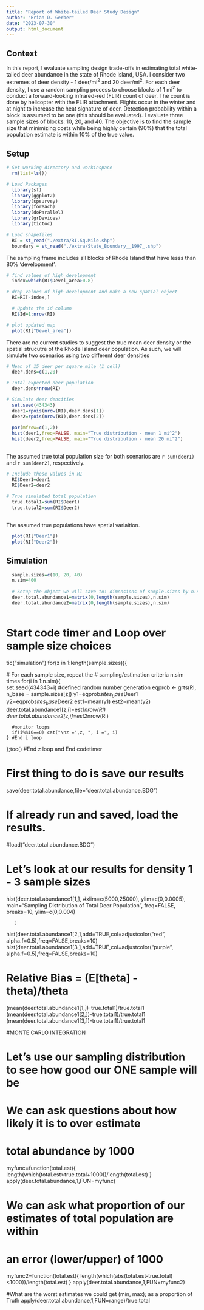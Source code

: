```yaml
---
title: "Report of White-tailed Deer Study Design"
author: "Brian D. Gerber"
date: "2023-07-30"
output: html_document
---
```


## Context

In this report, I evaluate sampling design trade-offs in estimating total white-tailed deer abundance in the state of Rhode Island, USA. I consider two extremes of deer density - 1 deer/mi$^2$ and 20 deer/mi$^2$. For each deer density, I use a random sampling process to choose blocks of 1 mi$^2$ to conduct a forward-looking infrared-red (FLIR) count of deer. The count is done by helicopter with the FLIR attachment. Flights occur in the winter and at night to increase the heat signature of deer. Detection probability within a block is assumed to be one (this should be evaluated). I evaluate three sample sizes of blocks: 10, 20, and 40. The objective is to find the sample size that minimizing costs while being highly certain (90%) that the total population estimate is within 10% of the true value.

## Setup
```r
# Set working directory and workinspace
  rm(list=ls())

# Load Packages
  library(sf)
  library(ggplot2)
  library(spsurvey)
  library(foreach)
  library(doParallel)
  library(grDevices)
  library(tictoc)

# Load shapefiles  
  RI = st_read("./extra/RI.Sq.Mile.shp")
  boundary = st_read("./extra/State_Boundary__1997_.shp")
```

The sampling frame includes all blocks of Rhode Island that have lesss than 80% 'development'.

```r
# find values of high development  
  index=which(RI$Devel_area>0.8)

# drop values of high development and make a new spatial object
  RI=RI[-index,]

  # Update the id column
  RI$Id=1:nrow(RI)

# plot updated map
  plot(RI["Devel_area"])

```
There are no current studies to suggest the true mean deer density or the spatial strucutre of the Rhode Island deer population. As such, we will simulate two scenarios using two different deer densities 

```r
# Mean of 15 deer per square mile (1 cell)
  deer.dens=c(1,20)

# Total expected deer population
  deer.dens*nrow(RI)

# Simulate deer densities
  set.seed(434343)
  deer1=rpois(nrow(RI),deer.dens[1])
  deer2=rpois(nrow(RI),deer.dens[2])
  
  par(mfrow=c(1,2))
  hist(deer1,freq=FALSE, main="True distribution - mean 1 mi^2")
  hist(deer2,freq=FALSE, main="True distribution - mean 20 mi^2")
  
```

The assumed true total population size for both scenarios are `r sum(deer1)` and `r sum(deer2)`, respectively.

  
  
```r

# Include these values in RI  
  RI$Deer1=deer1
  RI$Deer2=deer2
  
# True simulated total population
  true.total1=sum(RI$Deer1)  
  true.total2=sum(RI$Deer2)  
  
```

The assumed true populations have spatial variaition.

```r
  plot(RI["Deer1"])
  plot(RI["Deer2"])
```

  
## Simulation


```r
  sample.sizes=c(10, 20, 40)
  n.sim=400
  
  # Setup the object we will save to: dimensions of sample.sizes by n.sim
  deer.total.abundance1=matrix(0,length(sample.sizes),n.sim)
  deer.total.abundance2=matrix(0,length(sample.sizes),n.sim)
  
```  



# Start code timer and Loop over sample size choices
  tic("simulation")
  for(z in 1:length(sample.sizes)){
  
  # For each sample size, repeat the 
  # sampling/estimation criteria n.sim times
    for(i in 1:n.sim){  
        set.seed(434343+i) #defined random number generation
        eqprob <- grts(RI, n_base = sample.sizes[z])
        y1=eqprob$sites_base$Deer1
        y2=eqprob$sites_base$Deer2
        est1=mean(y1)
        est2=mean(y2)
        deer.total.abundance1[z,i]=est1*nrow(RI)
        deer.total.abundance2[z,i]=est2*nrow(RI)
    
      #monitor loops
      if(i%%10==0) cat("\nz =",z, ", i =", i)
    } #End i loop
  };toc() #End z loop and End codetimer
  
  
# First thing to do is save our results
  save(deer.total.abundance,file="deer.total.abundance.BDG")

# If already run and saved, load the results.  
  #load("deer.total.abundance.BDG")
  
# Let's look at our results for density 1 - 3 sample sizes
  hist(deer.total.abundance1[1,],
       #xlim=c(5000,25000), ylim=c(0,0.0005),
       main="Sampling Distribution of Total Deer Population",
       freq=FALSE,
       breaks=10,
       ylim=c(0,0.004)
       
       )
  hist(deer.total.abundance1[2,],add=TRUE,col=adjustcolor("red", alpha.f=0.5),freq=FALSE,breaks=10)
  hist(deer.total.abundance1[3,],add=TRUE,col=adjustcolor("purple", alpha.f=0.5),freq=FALSE,breaks=10)
  
  

# Relative Bias = (E[theta]  - theta)/theta
  (mean(deer.total.abundance1[1,])-true.total1)/true.total1
  (mean(deer.total.abundance1[2,])-true.total1)/true.total1
  (mean(deer.total.abundance1[3,])-true.total1)/true.total1

  
###################################  
#MONTE CARLO INTEGRATION
  
# Let's use our sampling distribution to see how good our ONE sample will be  
# We can ask questions about how likely it is to over estimate
# total abundance by 1000
  myfunc=function(total.est){
    length(which(total.est>true.total+1000))/length(total.est)
    }
  apply(deer.total.abundance,1,FUN=myfunc)
  
# We can ask what proportion of our estimates of total population are within 
# an error (lower/upper) of 1000
  myfunc2=function(total.est){
    length(which(abs(total.est-true.total)<1000))/length(total.est)
    }
  apply(deer.total.abundance,1,FUN=myfunc2)

#What are the worst estimates we could get (min, max); as a proportion of Truth
  apply(deer.total.abundance,1,FUN=range)/true.total
    
